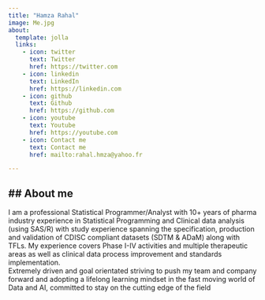 ```yaml
---
title: "Hamza Rahal"
image: Me.jpg
about:
  template: jolla
  links:
    - icon: twitter
      text: Twitter
      href: https://twitter.com
    - icon: linkedin
      text: LinkedIn
      href: https://linkedin.com
    - icon: github
      text: Github
      href: https://github.com
    - icon: youtube
      text: Youtube
      href: https://youtube.com
    - icon: Contact me
      text: Contact me
      href: mailto:rahal.hmza@yahoo.fr

---
```


## About me
---

I am a professional Statistical Programmer/Analyst with 10+ years of pharma industry experience in Statistical Programming and Clinical data analysis (using SAS/R) with study experience spanning the specification, production and validation of CDISC compliant datasets (SDTM & ADaM) along with TFLs. My experience covers Phase I-IV activities and multiple therapeutic areas as well as clinical data process improvement and standards implementation. \
Extremely driven and goal orientated striving to push my team and company forward and adopting a lifelong learning mindset in the fast moving world of Data and AI, committed to stay on the cutting edge of the field
